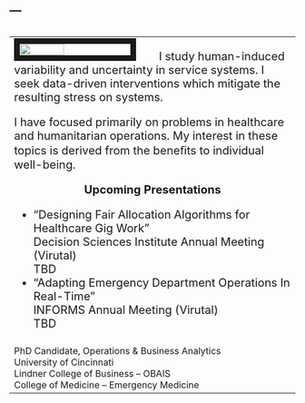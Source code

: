 ---
---
<link rel="stylesheet" href="styles.css" type="text/css">


<div style="overflow-x:auto;">
<table class="unstyledTable" style = "width:100%; align:center" >
<tbody>
<tr>
  <td style="align:left">
    <img src="images/Rea, David 5.jpg" style="width:40%; border:10px    solid; margin-right: 40px" align="left">
    <text style="align:right; font-size:20px">
    <p>
    I study human-induced variability and uncertainty in service systems. I
seek data-driven interventions which mitigate the resulting stress on systems. 
    </p>
    <p>  
I have focused primarily on problems in healthcare and humanitarian operations. My interest in these topics is derived from the beneﬁts to individual well-being.
    </p>
    <p>  
<center><strong>Upcoming Presentations</strong></center>

  <ul>
    <li>"Designing Fair Allocation Algorithms for Healthcare Gig Work"</br> 
    Decision Sciences Institute Annual Meeting (Virutal) </br>
    TBD </li>
    <li>"Adapting Emergency Department Operations In Real-Time"</br> 
    INFORMS Annual Meeting (Virutal) </br>
    TBD 
    </li>
  </ul>
  </p>
  </text>
  </td>
</tr>
<tr>
<td> <text style = "font-size = 16px">
PhD Candidate, Operations & Business Analytics<br/> 
  University of Cincinnati  <br/>
  Lindner College of Business – OBAIS  <br/>
  College of Medicine – Emergency Medicine <br/></td>
</text>
</tr>
</tbody>
</table>
</div>
